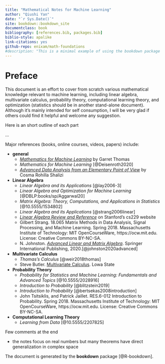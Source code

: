 ```yaml
--- 
title: "Mathematical Notes for Machine Learning"
author: "Qiushi Yan"
date: "`r Sys.Date()`"
site: bookdown::bookdown_site
documentclass: book
bibliography: [references.bib, packages.bib]
biblio-style: apalike
link-citations: yes
github-repo: enixam/math-foundations
#description: "This is a minimal example of using the bookdown package to write a book. The output format for this example is bookdown::gitbook."
---
```


# Preface {-}  

This document is an effort to cover from scratch various mathematical knowledge relevant to machine learning, including linear algebra, multivariate calculus, probability theory, computational learning theory, and optimization (statistics should be in another stand-alone document). Although it's mainly intended for self consumption, I will be very glad if others could find it helpful and welcome any suggestion. 

Here is an short outline of each part 

...


Major references (books, online courses, videos, papers) include:  

- **general**
  - [*Mathematics for Machine Learning*](http://gwthomas.github.io/docs/math4ml.pdf) by Garret Thomas
  - *Mathematics for Machine Learning* [@Deisenroth2020]
  - [*Advanced Data Analysis from an Elementary Point of View*](http://www.stat.cmu.edu/~cshalizi/ADAfaEPoV/) by Cosma Rohilla Shalizi
  
- **Linear Algebra**
  - *Linear Algebra and its Applications* [@lay2006-3]  
  - *Linear Algebra and Optimization for Machine Learning* [@DBLP:books/sp/Aggarwal20]  
  - *Matrix Algebra: Theory, Computations, and Applications in Statistics* [@10.5555/1534802]
  - *Linear Algebra and its Applications* [@strang2006linear]  
  - [*Linear Algebra Review and Reference*](http://cs229.stanford.edu/section/cs229-linalg.pdf) on Stanford's cs229 website   
  - Gilbert Strang. 18.065 Matrix Methods in Data Analysis, Signal Processing, and Machine Learning. Spring 2018. Massachusetts Institute of Technology: MIT OpenCourseWare, https://ocw.mit.edu. License: Creative Commons BY-NC-SA.  
  - N. Johnston. [*Advanced Linear and Matrix Algebra*](http://www.njohnston.ca/publications/advanced-linear-and-matrix-algebra/). Springer International Publishing, 2020.[@johnston2020advanced]
  
- **Multivariate Calculus**
  - *Thomas's Calculus* [@weir2018thomas]
  - Steve Butler. [Multivariate Calculus](https://www.calc3.org/). Lowa State
  
- **Probability Theory**  
  - *Probability for Statistics and Machine Learning: Fundamentals and Advanced Topics* [@10.5555/2028916]
  - *Introduction to Probability* [@blitzstein2019] 
  - *Introduction to Probability* [@bertsekas2008introduction]
  - John Tsitsiklis, and Patrick Jaillet. RES.6-012 Introduction to Probability. Spring 2018. Massachusetts Institute of Technology: MIT OpenCourseWare, https://ocw.mit.edu. License: Creative Commons BY-NC-SA.
  
- **Computational Learning Theory**
  - *Learning from Data* [@10.5555/2207825]


Few comments at the end

- the notes focus on real numbers but many theorems have direct generalization in complex space 


The document is generated by the **bookdown** package [@R-bookdown].
